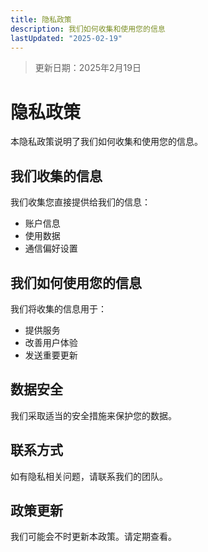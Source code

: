 ```yaml
---
title: 隐私政策
description: 我们如何收集和使用您的信息
lastUpdated: "2025-02-19"
---
```


> 更新日期：2025年2月19日

# 隐私政策

本隐私政策说明了我们如何收集和使用您的信息。

## 我们收集的信息

我们收集您直接提供给我们的信息：
- 账户信息
- 使用数据
- 通信偏好设置

## 我们如何使用您的信息

我们将收集的信息用于：
- 提供服务
- 改善用户体验
- 发送重要更新

## 数据安全

我们采取适当的安全措施来保护您的数据。

## 联系方式

如有隐私相关问题，请联系我们的团队。

## 政策更新

我们可能会不时更新本政策。请定期查看。